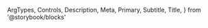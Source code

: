   ArgTypes,
  Controls,
  Description,
  Meta,
  Primary,
  Subtitle,
  Title,
} from '@storybook/blocks'


<Meta of={InputDateStories} />

<Title />

<Subtitle />

<Description />

---

## Props

The component accepts the following props:

<ArgTypes />

## Playground

<Primary />

<Controls />
